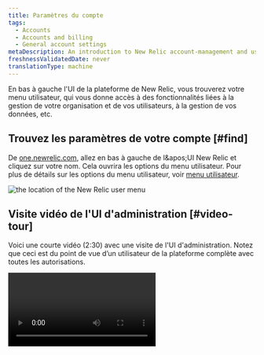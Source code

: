 ```yaml
---
title: Paramètres du compte
tags:
  - Accounts
  - Accounts and billing
  - General account settings
metaDescription: An introduction to New Relic account-management and user-management settings.
freshnessValidatedDate: never
translationType: machine
---
```


En bas à gauche l&apos;UI de la plateforme de New Relic, vous trouverez votre menu utilisateur, qui vous donne accès à des fonctionnalités liées à la gestion de votre organisation et de vos utilisateurs, à la gestion de vos données, etc.

## Trouvez les paramètres de votre compte [#find]

De [one.newrelic.com](https://one.newrelic.com), allez en bas à gauche de l&amp;apos;UI New Relic et cliquez sur votre nom. Cela ouvrira les options du menu utilisateur. Pour plus de détails sur les options du menu utilisateur, voir [menu utilisateur](#user-menu).

<img title="the location of the New Relic user menu" alt="the location of the New Relic user menu" src="/images/accounts_screenshot-full_user-menu-location.webp" />

## Visite vidéo de l&apos;UI d&apos;administration [#video-tour]

Voici une courte vidéo (2:30) avec une visite de l&apos;UI d&apos;administration. Notez que ceci est du point de vue d’un utilisateur de la plateforme complète avec toutes les autorisations.

<Video type="wistia" id="og6og234xc" />

## Sujets populaires liés à l&apos;administration [#popular-topics]

Voici quelques-uns des sujets les plus populaires liés à l&apos;administration de New Relic :

* [Gérer la facturation](/docs/accounts/accounts-billing/new-relic-one-pricing-billing/new-relic-one-pricing-billing#usage-ui)
* [Gérer les utilisateurs](/docs/accounts/accounts-billing/new-relic-one-user-management/introduction-managing-users)
* [Ajoutez un compte à votre organisation](/docs/accounts/accounts-billing/account-structure/add-accounts)
* [Gérer les données](/docs/data-apis/manage-data/manage-your-data)
* [Gérer les clés API](/docs/apis/intro-apis/new-relic-api-keys)

## Détails du menu utilisateur [#user-menu]

Voici une image du menu utilisateur. Suivant l&apos;image, nous vous expliquons ce que vous pouvez faire avec les différentes parties du menu.

<img title="image of the New Relic user menu" alt="image of the New Relic user menu" src="/images/accounts_screenshot-crop_user-menu.webp" />

<figcaption>
  Le menu utilisateur de New Relic. (Si votre menu utilisateur est différent, cela peut être dû à [des facteurs d&apos;autorisation](/docs/accounts/accounts-billing/account-structure/factors-affecting-access-features-data) ou parce que vous utilisez notre [ancien modèle utilisateur](/docs/accounts/original-accounts-billing/original-users-roles/overview-user-models).)
</figcaption>

Voici les détails sur le contenu du menu utilisateur. Veuillez noter que le menu utilisateur est sujet à changement : celui-ci a été mis à jour pour la dernière fois le 9 mars 2023.

1. Votre nom d&apos;utilisateur et votre e-mail, ainsi que votre [type d&apos;utilisateur](/docs/accounts/accounts-billing/new-relic-one-user-management/user-type).
2. <DNT>**User preferences**</DNT>: vos paramètres de profil, y compris votre nom, vos [paramètres de messagerie](/docs/accounts/accounts/account-maintenance/account-email-settings/) et votre [fuseau horaire](/docs/accounts/accounts-billing/general-account-settings/default-time-zone-setting).
3. <DNT>**API keys**</DNT>: gérez votre [New Relic de clé API](/docs/apis/intro-apis/new-relic-api-keys).
4. <DNT>**Manage your plan**</DNT>: vous amène à l&amp;apos;UI liée à votre [facturation et à votre utilisation](/docs/accounts/accounts-billing/new-relic-one-pricing-billing/new-relic-one-pricing-billing).
5. <DNT>**Administration**</DNT>: c&amp;apos;est ici que vous [gérez votre utilisateur](/docs/accounts/accounts-billing/new-relic-one-user-management/user-management-ui-and-tasks#where), [gérez votre organisation et vos comptes](/docs/accounts/accounts-billing/account-structure/new-relic-account-structure), et plus encore. [Découvrez une visite vidéo de cette UI](#video-tour).
6. <DNT>**Theme**</DNT>: commandes pour l&amp;apos;affichage du mode clair et du mode sombre.
7. <DNT>**Manage your data**</DNT>:apprenez à [comprendre, gérer et contrôler vos données](/docs/data-apis/manage-data/manage-your-data).
8. <DNT>**Other users**</DNT>:si vous avez [plusieurs enregistrements d&apos;utilisateur](/docs/accounts/accounts-billing/account-setup/multiple-logins-found), cela vous permet de basculer entre eux.

## Ajouter un utilisateur [#add-users]

En bas à droite, au-dessus de votre nom, se trouve un bouton <DNT>**Add user**</DNT> . Utilisez ceci pour [inviter un utilisateur](/docs/accounts/accounts-billing/new-relic-one-user-management/user-management-ui-and-tasks#add-users) sur New Relic.